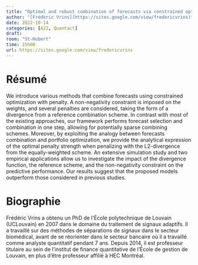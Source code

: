 ```yaml
---
title: "Optimal and robust combination of forecasts via constrained optimization and shrinkage"
author: "[Frédéric Vrins](https://sites.google.com/view/fredericvrins)"
date: 2022-10-14
categories: [A22, Quantact]
draft: 
room: "St-Hubert"
time: 15h00
url: https://sites.google.com/view/fredericvrins
---
```


# Résumé

We introduce various methods that combine forecasts using constrained optimization with penalty. A non-negativity constraint is imposed on the weights, and several penalties are considered, taking the form of a divergence from a reference combination scheme. In contrast with most of the existing approaches, our framework performs forecast selection and combination in one step, allowing for potentially sparse combining schemes. Moreover, by exploiting the analogy between forecasts combination and portfolio optimization, we provide the analytical expression of the optimal penalty strength when penalizing with the L2-divergence from the equally-weighted scheme. An extensive simulation study and two empirical applications allow us to investigate the impact of the divergence function, the reference scheme, and the non-negativity constraint on the predictive performance. Our results suggest that the proposed models outperform those considered in previous studies.

# Biographie

Frédéric Vrins a obtenu un PhD de l'École polytechnique de Louvain (UCLouvain) en 2007 dans le domaine du traitement de signaux adaptifs. Il a travaillé sur des méthodes de séparations de signaux dans le secteur biomédical, avant de se réorienter dans le secteur bancaire où il a travaillé comme analyste quantitatif pendant 7 ans. Depuis 2014, il est professeur titulaire au sein de l'institut de finance quantitative de l'École de gestion de Louvain, en plus d'être professeur affilié à HEC Montréal.
